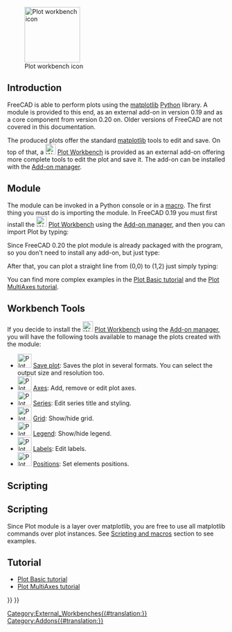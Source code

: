 <languages/>

[[Image:Workbench_Plot.svg|thumb|128px|Plot workbench icon]]

{{TOCright}}

== Introduction ==

FreeCAD is able to perform plots using the [https://matplotlib.org/ matplotlib] [[Python|Python]] library. A module is provided to this end, as an external add-on in version 0.19 and as a core component from version 0.20 on. Older versions of FreeCAD are not covered in this documentation.

The produced plots offer the standard [https://matplotlib.org/ matplotlib] tools to edit and save. On top of that, a [[Image:Workbench_Plot.svg|24px]] [[Plot_Workbench|Plot Workbench]] is provided as an external add-on offering more complete tools to edit the plot and save it. The add-on can be installed with the [[Std_AddonMgr|Add-on manager]].

==Module==

The module can be invoked in a Python console or in a [[Macros|macro]]. The first thing you must do is importing the module. In FreeCAD 0.19 you must first install the [[Image:Workbench_Plot.svg|24px]] [[Plot_Workbench|Plot Workbench]] using the [[Std_AddonMgr|Add-on manager]], and then you can import Plot by typing:

{{Code|code=
from freecad.plot import Plot
}}

Since FreeCAD 0.20 the plot module is already packaged with the program, so you don't need to install any add-on, but just type:

{{Code|code=
from FreeCAD.Plot import Plot
}}

After that, you can plot a straight line from (0,0) to (1,2) just simply typing:

{{Code|code=
Plot.plot([0, 1], [0, 2])
}}

You can find more complex examples in the [[Plot_Basic_tutorial|Plot Basic tutorial]] and the [[Plot_MultiAxes_tutorial|Plot MultiAxes tutorial]].

==Workbench Tools==

If you decide to install the [[Image:Workbench_Plot.svg|24px]] [[Plot_Workbench|Plot Workbench]] using the [[Std_AddonMgr|Add-on manager]], you will have the following tools available to manage the plots created with the module:

* [[Image:Plot_Save.svg|32px]] [[Plot_Save|Save plot]]: Saves the plot in several formats. You can select the output size and resolution too.
* [[Image:Plot_Axes.svg|32px]] [[Plot_Axes|Axes]]: Add, remove or edit plot axes.
* [[Image:Plot_Series.svg|32px]] [[Plot_Series|Series]]: Edit series title and styling.
* [[Image:Plot_Grid.svg|32px]] [[Plot_Grid|Grid]]: Show/hide grid.
* [[Image:Plot_Legend.svg|32px]] [[Plot_Legend|Legend]]: Show/hide legend.
* [[Image:Plot_Labels.svg|32px]] [[Plot_Labels|Labels]]: Edit labels.
* [[Image:Plot_Positions.svg|32px]] [[Plot_Positions|Positions]]: Set elements positions.

==Scripting==

==Scripting== Since Plot module is a layer over matplotlib, you are free to use all matplotlib commands over plot instances. See [[Scripting_and_macros/cs|Scripting and macros]] section to see examples.

==Tutorial==

* [[Plot_Basic_tutorial|Plot Basic tutorial]]
* [[Plot_MultiAxes_tutorial|Plot MultiAxes tutorial]]


{{Plot_Tools_navi{{#translation:}}}}
{{Userdocnavi{{#translation:}}}}
[[Category:External_Workbenches{{#translation:}}]]
[[Category:Addons{{#translation:}}]]